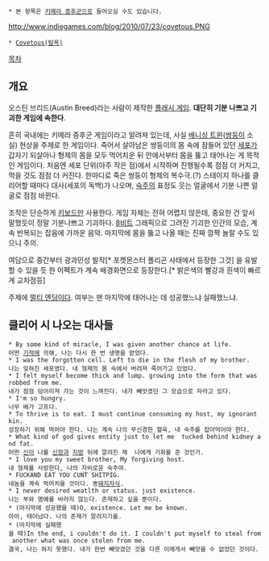  * 본 항목은 [[키메라 증후군]]으로 들어오실 수도 있습니다.

http://www.indiegames.com/blog/2010/07/23/covetous.PNG

 * [http://www.newgrounds.com/portal/view/542658 Covetous(탐욕)]

[[목차]]
== 개요 ==
오스틴 브리드(Austin Breed)라는 사람이 제작한 [[플래시 게임]]. '''대단히 기분 나쁘고 기괴한 게임에 속한다'''.

흔히 국내에는 키메라 증후군 게임이라고 알려져 있는데, 사실 [[배니싱 트윈]]([[쌍둥이]] 소실) 현상을 주제로 한 게임이다. 죽어서 살아남은 쌍둥이의 몸 속에 잠들어 있던 [[세포]]가 갑자기 되살아나 형제의 몸을 모두 먹어치운 뒤 안에서부터 몸을 뚫고 태어나는 게 목적인 게임이다. 처음엔 세포 단위(아주 작은 점)에서 시작하며 진행될수록 점점 더 커지고, 먹을 것도 점점 더 커진다. 한마디로 죽은 쌍둥이 형제의 복수극.(?) 스테이지 하나를 클리어할 때마다 대사(세포의 독백)가 나오며, [[숙주]]의 표정도 웃는 얼굴에서 기분  나쁜 얼굴로 점점 바뀐다.

조작은 단순하게 [[키보드]]만 사용한다. 게임 자체는 전혀 어렵지 않은데, 중요한 건 앞서 말했듯이 정말 기분나쁘고 기괴하다. [[8비트]] 그래픽으로 그려진 기괴한 인간의 모습, 계속 반복되는 잡음에 가까운 음악. 마지막에 몸을 뚫고 나올 때는 진짜 깜짝 놀랄 수도 있으니 주의.

여담으로 중간부터 광과민성 발작[* 포켓몬스터 폴리곤 사태에서 등장한 그것] 을 유발 할 수 있을 듯 한 이펙트가 계속 배경화면으로 등장한다.[* 밝은색의 빨강과 흰색이 빠르게 교차점등]

주제에 [[멀티 엔딩]]이다. 여부는 맨 마지막에 태어나는 데 성공했느냐 실패했느냐.
== 클리어 시 나오는 대사들 ==
 * By some kind of miracle, I was given another chance at life.
 어떤 [[기적]]에 의해, 나는 다시 한 번 생명을 얻었다.
 * I was the forgotten cell. Left to die in the flesh of my brother.
 나는 잊혀진 세포였다. 내 형제의 몸 속에서 버려져 죽어가고 있었다.
 * I felt myself become thick and lump. growing into the form that was robbed from me.
 내가 점점 덩어리져 가는 것이 느껴진다. 내가 빼앗겼던 그 모습으로 자라고 있다.
 * I'm so hungry.
 너무 배가 고프다.
 * To thrive is to eat. I must continue consuming my host, my ignorant kin.
 성장하기 위해 먹어야 한다. 나는 계속 나의 무신경한 혈육, 내 숙주를 잡아먹어야 한다.
 * What kind of god gives entity just to let me {{{#red DIE AGAIN}}} tucked behind kidney and fat.
 어떤 [[신]]이 나를 [[신장]]과 [[지방]] 뒤에 깔려진 채 {{{#red 다시 죽어가도록}}} 나에게 기회를 준 것인가.
 * I love you my sweet brother, My forgiving host.
 내 형제를 사랑한다, 나의 자비로운 숙주여.
 * FUCKAND EAT YOU CUNT SHITPIG.
 네놈을 계속 먹어치울 것이다. 똥[[돼지]]자식.
 * I never desired weatlth or status. just existence.
 나는 부와 명예를 바라지 않는다. 존재하고 싶을 뿐이다.
 * (마지막에 성공했을 때)O, existence. Let me be known.
 아아, 태어났다. 나의 존재가 알려지기를.
 * (마지막에 실패했을 때)In the end, i couldn't do it. I couldn't put myself to steal from another what was once stolen from me.
 결국, 나는 하지 못했다. 내가 한번 빼앗겼던 것을 다른 이에게서 빼앗을 수 없었던 것이다.
